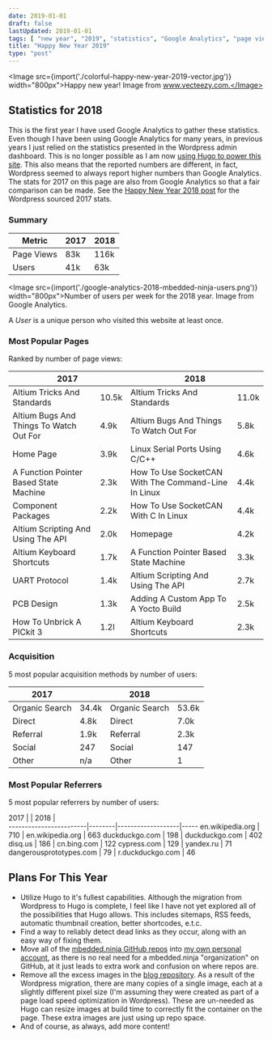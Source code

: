 ```yaml
---
date: 2019-01-01
draft: false
lastUpdated: 2019-01-01
tags: [ "new year", "2019", "statistics", "Google Analytics", "page view", "user", "referral", "acquisition", "Wordpress", "Hugo", "GitHub", "blog" ]
title: "Happy New Year 2019"
type: "post"
---
```



<Image src={import('./colorful-happy-new-year-2019-vector.jpg')} width="800px">Happy new year! Image from www.vecteezy.com.</Image>

## Statistics for 2018

This is the first year I have used Google Analytics to gather these statistics. Even though I have been using Google Analytics for many years, in previous years I just relied on the statistics presented in the Wordpress admin dashboard. This is no longer possible as I am now [using Hugo to power this site](/updates/2018/12/15/site-migration-to-hugo-complete/). This also means that the reported numbers are different, in fact, Wordpress seemed to always report higher numbers than Google Analytics. The stats for 2017 on this page are also from Google Analytics so that a fair comparison can be made. See the [Happy New Year 2018 post](/updates/2018/01/01/happy-new-year-2018/) for the Wordpress sourced 2017 stats.

### Summary

Metric      | 2017  | 2018 |
------------|-------|------|
Page Views  | 83k   | 116k |
Users       | 41k   | 63k  |

<Image src={import('./google-analytics-2018-mbedded-ninja-users.png')} width="800px">Number of users per week for the 2018 year. Image from Google Analytics.</Image>

A _User_ is a unique person who visited this website at least once.

### Most Popular Pages

Ranked by number of page views:

<div class="table-wrapper">
<table>
    <thead>
        <tr>
            <th colspan="2">2017</th>
            <th colspan="2">2018</th>
        </tr>
    </thead>
    <tbody>
        <tr>
            <td>Altium Tricks And Standards</td>
            <td>10.5k</td>
            <td>Altium Tricks And Standards</td>
            <td>11.0k</td>
        </tr>
        <tr>
            <td>Altium Bugs And Things To Watch Out For</td>
            <td>4.9k</td>
            <td>Altium Bugs And Things To Watch Out For</td>
            <td>5.8k</td>
        </tr>
        <tr>
            <td>Home Page</td>
            <td>3.9k</td>
            <td>Linux Serial Ports Using C/C++</td>
            <td>4.6k</td>
        </tr>
        <tr>
            <td>A Function Pointer Based State Machine</td>
            <td>2.3k</td>
            <td>How To Use SocketCAN With The Command-Line In Linux</td>
            <td>4.4k</td>
        </tr>
        <tr>
            <td>Component Packages</td>
            <td>2.2k</td>
            <td>How To Use SocketCAN With C In Linux</td>
            <td>4.4k</td>
        </tr>
        <tr>
            <td>Altium Scripting And Using The API</td>
            <td>2.0k</td>
            <td>Homepage</td>
            <td>4.2k</td>
        </tr>
        <tr>
            <td>Altium Keyboard Shortcuts</td>
            <td>1.7k</td>
            <td>A Function Pointer Based State Machine</td>
            <td>3.3k</td>
        </tr>
        <tr>
            <td>UART Protocol</td>
            <td>1.4k</td>
            <td>Altium Scripting And Using The API</td>
            <td>2.7k</td>
        </tr>
        <tr>
            <td>PCB Design</td>
            <td>1.3k</td>
            <td>Adding A Custom App To A Yocto Build</td>
            <td>2.5k</td>
        </tr>
        <tr>
            <td>How To Unbrick A PICkit 3</td>
            <td>1.2l</td>
            <td>Altium Keyboard Shortcuts</td>
            <td>2.3k</td>
        </tr>
    </tbody>
</table>
</div>

### Acquisition

5 most popular acquisition methods by number of users:

2017            |       | 2018            |        |
----------------|-------|-----------------|--------|
Organic Search  | 34.4k | Organic Search  | 53.6k  |
Direct          | 4.8k  | Direct          | 7.0k   |
Referral        | 1.9k  | Referral        | 2.3k   |
Social          | 247   | Social          | 147    |
Other           | n/a   | Other           | 1      |

### Most Popular Referrers

5 most popular referrers by number of users:

2017                    |        | 2018              |     
------------------------|--------|-------------------|-----
en.wikipedia.org        | 710    | en.wikipedia.org  | 663
duckduckgo.com          | 198    | duckduckgo.com    | 402
disq.us                 | 186    | cn.bing.com       | 122
cypress.com             | 129    | yandex.ru         | 71
dangerousprototypes.com | 79     | r.duckduckgo.com  | 46

## Plans For This Year

* Utilize Hugo to it's fullest capabilities. Although the migration from Wordpress to Hugo is complete, I feel like I have not yet explored all of the possibilities that Hugo allows. This includes sitemaps, RSS feeds, automatic thumbnail creation, better shortcodes, e.t.c.
* Find a way to reliably detect dead links as they occur, along with an easy way of fixing them.
* Move all of the [mbedded.ninja GitHub repos](https://github.com/mbedded-ninja/) into [my own personal account](https://github.com/gbmhunter), as there is no real need for a mbedded.ninja "organization" on GitHub, at it just leads to extra work and confusion on where repos are.
* Remove all the excess images in the [blog repository](https://github.com/gbmhunter/blog/issues). As a result of the Wordpress migration, there are many copies of a single image, each at a slightly different pixel size (I'm assuming they were created as part of a page load speed optimization in Wordpress). These are un-needed as Hugo can resize images at build time to correctly fit the container on the page. These extra images are just using up repo space.
* And of course, as always, add more content!